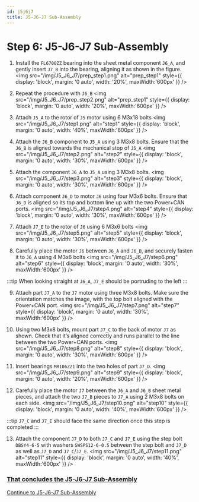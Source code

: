 ```yaml
---
id: j5j6j7
title: J5-J6-J7 Sub-Assembly
---
```


# Step 6: J5-J6-J7 Sub-Assembly

1. Install the `FL6700ZZ` bearing into the sheet metal component `J6_A`, and gently insert `J7_B` into the bearing, aligning it as shown in the figure.
<img src="/img/J5_J6_J7/prep_step1.png" alt="prep_step1" style={{ display: 'block', margin: '0 auto', width: '20%', maxWidth:'600px' }} />

2. Repeat the procedure with `J6_B`
<img src="/img/J5_J6_J7/prep_step2.png" alt="prep_step1" style={{ display: 'block', margin: '0 auto', width: '20%', maxWidth:'600px' }} />

3. Attach `J5_A` to the rotor of `J5` motor using 6 M3x18 bolts
<img src="/img/J5_J6_J7/step1.png" alt="step1" style={{ display: 'block', margin: '0 auto', width: '40%', maxWidth:'600px' }} />

4. Attach the `J6_B` component to `J5_A` using 3 M3x8 bolts. Ensure that the `J6_B` is aligned towards the mechanical stop of `J5_A`
<img src="/img/J5_J6_J7/step2.png" alt="step2" style={{ display: 'block', margin: '0 auto', width: '30%', maxWidth:'600px' }} />

5. Attach the component `J6_A` to `J5_A` using 3 M3x8 bolts.
<img src="/img/J5_J6_J7/step3.png" alt="step3" style={{ display: 'block', margin: '0 auto', width: '30%', maxWidth:'600px' }} />

6. Attach component `J6_D` to motor `J6` using four M3x6 bolts. Ensure that `J6_D` is aligned so its top and bottom line up with the two Power+CAN ports.
<img src="/img/J5_J6_J7/step4.png" alt="step4" style={{ display: 'block', margin: '0 auto', width: '30%', maxWidth:'600px' }} />

7. Attach `J7_E` to the rotor of `J6` using 6 M3x6 bolts
<img src="/img/J5_J6_J7/step5.png" alt="step5" style={{ display: 'block', margin: '0 auto', width: '30%', maxWidth:'600px' }} />

8. Carefully place the motor `J6` between `J6_A` and `J6_B`, and securely fasten it to `J6_A` using 4 M3x6 bolts
<img src="/img/J5_J6_J7/step6.png" alt="step6" style={{ display: 'block', margin: '0 auto', width: '30%', maxWidth:'600px' }} />

:::tip
When looking straight at `J6_A`, `J7_E` should be portruding to the left
:::

9. Attach part `J7_A` to the `J7` motor using three M3x8 bolts. Make sure the orientation matches the image, with the top bolt aligned with the Power+CAN port.
<img src="/img/J5_J6_J7/step7.png" alt="step7" style={{ display: 'block', margin: '0 auto', width: '30%', maxWidth:'600px' }} />

10. Using two M3x8 bolts, mount part `J7_C` to the back of motor `J7` as shown. Check that it’s aligned correctly and runs parallel to the line between the two Power+CAN ports.
<img src="/img/J5_J6_J7/step8.png" alt="step8" style={{ display: 'block', margin: '0 auto', width: '30%', maxWidth:'600px' }} />

11. Insert bearings `MR106ZZ1` into the two holes of part `J7_D`.
<img src="/img/J5_J6_J7/step9.png" alt="step9" style={{ display: 'block', margin: '0 auto', width: '20%', maxWidth:'600px' }} />

12. Carefully place the motor `J7` between the `J6_A` and `J6_B` sheet metal pieces, and attach the two `J7_B` pieces to `J7_A` using 2 M3x8 bolts on each side.
<img src="/img/J5_J6_J7/step10.png" alt="step10" style={{ display: 'block', margin: '0 auto', width: '40%', maxWidth:'600px' }} />

:::tip
`J7_C` and `J7_E` should face the same direction once this step is completed
:::

13. Attach the component `J7_D` to both `J7_C` and `J7_E` using the step bolt `DBSY4-6-5` with washers `SWSPS12-6-0.5` between the step bolt and `J7_D` as well as `J7_D` and `J7_C`/`J7_E`.
<img src="/img/J5_J6_J7/step11.png" alt="step11" style={{ display: 'block', margin: '0 auto', width: '40%', maxWidth:'600px' }} />


<h3><u>That concludes the J5-J6-J7 Sub-Assembly</u></h3>

[Continue to J5-J6-J7 Sub-Assembly](./j5j6j7)
